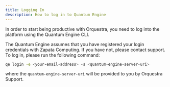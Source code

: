 ```yaml
---
title: Logging In
description: How to log in to Quantum Engine
---
```


In order to start being productive with Orquestra, you need to log into the platform using the Quantum Engine CLI.

The Quantum Engine assumes that you have registered your login credentials with Zapata Computing. If you have not, please contact support. To log in, please run the following command:

```Bash
qe login -e <your-email-address> -s <quantum-engine-server-uri>
```

where the `quantum-engine-server-uri` will be provided to you by Orquestra Support.
